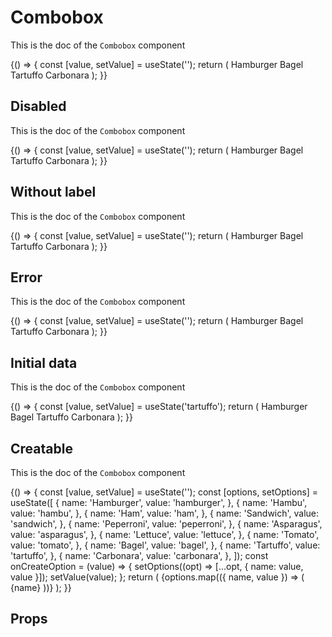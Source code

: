 <!--- Combobox.stories.mdx --->


<Meta title="Design System/Components/Combobox" component={Combobox} />

# Combobox

This is the doc of the `Combobox` component

<Canvas>
  <Story name="base">
    {() => {
      const [value, setValue] = useState('');
      return (
        <Combobox label="Food" value={value} onChange={setValue}>
          <ComboboxOption value="hamburger">Hamburger</ComboboxOption>
          <ComboboxOption value="bagel">Bagel</ComboboxOption>
          <ComboboxOption value="tartuffo">Tartuffo</ComboboxOption>
          <ComboboxOption value="carbonara">Carbonara</ComboboxOption>
        </Combobox>
      );
    }}
  </Story>
</Canvas>

## Disabled

This is the doc of the `Combobox` component

<Canvas>
  <Story name="disabled">
    {() => {
      const [value, setValue] = useState('');
      return (
        <Combobox label="Food" disabled value={value} onChange={setValue}>
          <ComboboxOption value="hamburger">Hamburger</ComboboxOption>
          <ComboboxOption value="bagel">Bagel</ComboboxOption>
          <ComboboxOption value="tartuffo">Tartuffo</ComboboxOption>
          <ComboboxOption value="carbonara">Carbonara</ComboboxOption>
        </Combobox>
      );
    }}
  </Story>
</Canvas>

## Without label

This is the doc of the `Combobox` component

<Canvas>
  <Story name="withoutLabel">
    {() => {
      const [value, setValue] = useState('');
      return (
        <Combobox aria-label="Food" value={value} onChange={setValue}>
          <ComboboxOption value="hamburger">Hamburger</ComboboxOption>
          <ComboboxOption value="bagel">Bagel</ComboboxOption>
          <ComboboxOption value="tartuffo">Tartuffo</ComboboxOption>
          <ComboboxOption value="carbonara">Carbonara</ComboboxOption>
        </Combobox>
      );
    }}
  </Story>
</Canvas>

## Error

This is the doc of the `Combobox` component

<Canvas>
  <Story name="error">
    {() => {
      const [value, setValue] = useState('');
      return (
        <Combobox label="Food" value={value} error="An error occured" onChange={setValue}>
          <ComboboxOption value="hamburger">Hamburger</ComboboxOption>
          <ComboboxOption value="bagel">Bagel</ComboboxOption>
          <ComboboxOption value="tartuffo">Tartuffo</ComboboxOption>
          <ComboboxOption value="carbonara">Carbonara</ComboboxOption>
        </Combobox>
      );
    }}
  </Story>
</Canvas>

## Initial data

This is the doc of the `Combobox` component

<Canvas>
  <Story name="initial-data">
    {() => {
      const [value, setValue] = useState('tartuffo');
      return (
        <Combobox label="Food" value={value} onChange={setValue}>
          <ComboboxOption value="hamburger">Hamburger</ComboboxOption>
          <ComboboxOption value="bagel">Bagel</ComboboxOption>
          <ComboboxOption value="tartuffo">Tartuffo</ComboboxOption>
          <ComboboxOption value="carbonara">Carbonara</ComboboxOption>
        </Combobox>
      );
    }}
  </Story>
</Canvas>

## Creatable

This is the doc of the `Combobox` component

<Canvas>
  <Story name="creatable">
    {() => {
      const [value, setValue] = useState('');
      const [options, setOptions] = useState([
        {
          name: 'Hamburger',
          value: 'hamburger',
        },
        {
          name: 'Hambu',
          value: 'hambu',
        },
        {
          name: 'Ham',
          value: 'ham',
        },
        {
          name: 'Sandwich',
          value: 'sandwich',
        },
        {
          name: 'Peperroni',
          value: 'peperroni',
        },
        {
          name: 'Asparagus',
          value: 'asparagus',
        },
        {
          name: 'Lettuce',
          value: 'lettuce',
        },
        {
          name: 'Tomato',
          value: 'tomato',
        },
        {
          name: 'Bagel',
          value: 'bagel',
        },
        {
          name: 'Tartuffo',
          value: 'tartuffo',
        },
        {
          name: 'Carbonara',
          value: 'carbonara',
        },
      ]);
      const onCreateOption = (value) => {
        setOptions((opt) => [...opt, { name: value, value }]);
        setValue(value);
      };
      return (
        <CreatableCombobox label="Food" value={value} onChange={setValue} onCreateOption={onCreateOption}>
          {options.map(({ name, value }) => (
            <ComboboxOption key={value} value={value}>
              {name}
            </ComboboxOption>
          ))}
        </CreatableCombobox>
      );
    }}
  </Story>
</Canvas>

## Props

<ArgsTable of={Combobox} />

